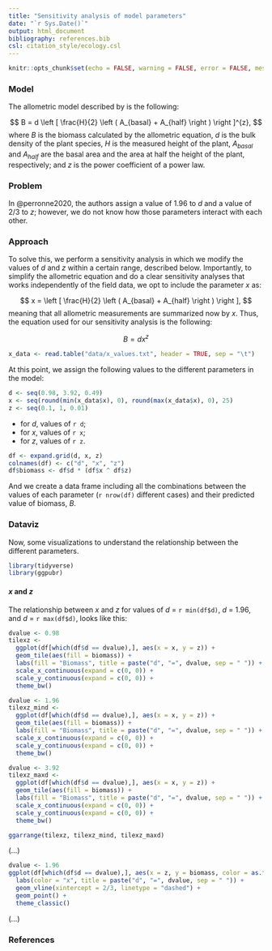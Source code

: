 ---
title: "Sensitivity analysis of model parameters"
date: "`r Sys.Date()`"
output: html_document
bibliography: references.bib
csl: citation_style/ecology.csl
---

```{r setup, include=FALSE}
knitr::opts_chunk$set(echo = FALSE, warning = FALSE, error = FALSE, message = FALSE)
```

### Model

The allometric model described by is the following:

$$
B = d \left [ \frac{H}{2} \left ( A_{basal} + A_{half} \right ) \right ]^{z},
$$ where $B$ is the biomass calculated by the allometric equation, $d$ is the bulk density of the plant species, $H$ is the measured height of the plant, $A_{basal}$ and $A_{half}$ are the basal area and the area at half the height of the plant, respectively; and $z$ is the power coefficient of a power law.

### Problem

In @perronne2020, the authors assign a value of 1.96 to $d$ and a value of $2/3$ to $z$; however, we do not know how those parameters interact with each other.

### Approach

To solve this, we perform a sensitivity analysis in which we modify the values of $d$ and $z$ within a certain range, described below. Importantly, to simplify the allometric equation and do a clear sensitivity analyses that works independently of the field data, we opt to include the parameter $x$ as:

$$
x = \left [ \frac{H}{2} \left ( A_{basal} + A_{half} \right ) \right ],
$$ meaning that all allometric measurements are summarized now by $x$. Thus, the equation used for our sensitivity analysis is the following:

$$
B = dx^{z}
$$

```{r load_x}
x_data <- read.table("data/x_values.txt", header = TRUE, sep = "\t")
```

At this point, we assign the following values to the different parameters in the model:

```{r values}
d <- seq(0.98, 3.92, 0.49)
x <- seq(round(min(x_data$x), 0), round(max(x_data$x), 0), 25)
z <- seq(0.1, 1, 0.01)
```

-   for $d$, values of `r d`;
-   for $x$, values of `r x`;
-   for $z$, values of `r z`.

```{r df}
df <- expand.grid(d, x, z)
colnames(df) <- c("d", "x", "z")
df$biomass <- df$d * (df$x ^ df$z)
```

And we create a data frame including all the combinations between the values of each parameter (`r nrow(df)` different cases) and their predicted value of biomass, $B$.

### Dataviz

Now, some visualizations to understand the relationship between the different parameters.

```{r libraries}
library(tidyverse)
library(ggpubr)
```

#### $x$ and $z$

The relationship between $x$ and $z$ for values of $d$ = `r min(df$d)`, $d$ = 1.96, and $d$ = `r max(df$d)`, looks like this:

```{r tilexz}
dvalue <- 0.98
tilexz <- 
  ggplot(df[which(df$d == dvalue),], aes(x = x, y = z)) +
  geom_tile(aes(fill = biomass)) +
  labs(fill = "Biomass", title = paste("d", "=", dvalue, sep = " ")) +
  scale_x_continuous(expand = c(0, 0)) +
  scale_y_continuous(expand = c(0, 0)) +
  theme_bw()
```

```{r tilexz_mind}
dvalue <- 1.96
tilexz_mind <- 
  ggplot(df[which(df$d == dvalue),], aes(x = x, y = z)) +
  geom_tile(aes(fill = biomass)) +
  labs(fill = "Biomass", title = paste("d", "=", dvalue, sep = " ")) +
  scale_x_continuous(expand = c(0, 0)) +
  scale_y_continuous(expand = c(0, 0)) +
  theme_bw()
```

```{r tilexz_maxd}
dvalue <- 3.92
tilexz_maxd <- 
  ggplot(df[which(df$d == dvalue),], aes(x = x, y = z)) +
  geom_tile(aes(fill = biomass)) +
  labs(fill = "Biomass", title = paste("d", "=", dvalue, sep = " ")) +
  scale_x_continuous(expand = c(0, 0)) +
  scale_y_continuous(expand = c(0, 0)) +
  theme_bw()
```

```{r arrange_d}
ggarrange(tilexz, tilexz_mind, tilexz_maxd)
```

(...)

```{r d_biomass}
dvalue <- 1.96
ggplot(df[which(df$d == dvalue),], aes(x = z, y = biomass, color = as.factor(x))) +
  labs(color = "x", title = paste("d", "=", dvalue, sep = " ")) +
  geom_vline(xintercept = 2/3, linetype = "dashed") +
  geom_point() +
  theme_classic()
```

(...)

### References

::: {#refs}
:::

<br>
